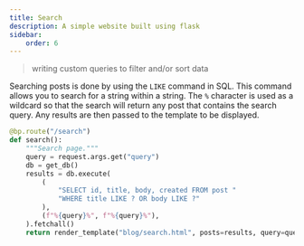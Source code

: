 ```yaml
---
title: Search
description: A simple website built using flask
sidebar:
    order: 6
---
```


> writing custom queries to filter and/or sort data


Searching posts is done by using the `LIKE` command in SQL. This command allows you to search for a string within a string. The `%` character is used as a wildcard so that the search will return any post that contains the search query. Any results are then passed to the template to be displayed.

```python
@bp.route("/search")
def search():
    """Search page."""
    query = request.args.get("query")
    db = get_db()
    results = db.execute(
        (
            "SELECT id, title, body, created FROM post "
            "WHERE title LIKE ? OR body LIKE ?"
        ),
        (f"%{query}%", f"%{query}%"),
    ).fetchall()
    return render_template("blog/search.html", posts=results, query=query)
```